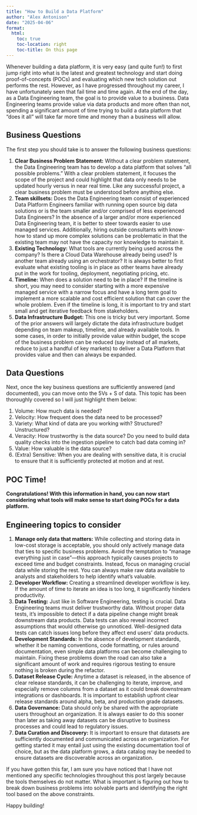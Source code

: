 ```yaml
---
title: "How to Build a Data Platform"
author: "Alex Antonison"
date: "2025-04-06"
format:
  html:
    toc: true
    toc-location: right
    toc-title: On this page
---
```


Whenever building a data platform, it is very easy (and quite fun!) to first jump right into what is the latest and greatest technology and start doing proof-of-concepts (POCs) and evaluating which new tech solution out performs the rest. However, as I have progressed throughout my career, I have unfortunately seen that fail time and time again. At the end of the day, as a Data Engineering team, the goal is to provide value to a business. Data Engineering teams provide value via data products and more often than not, spending a significant amount of time trying to build a data platform that “does it all” will take far more time and money than a business will allow.

## Business Questions

The first step you should take is to answer the following business questions:

1. **Clear Business Problem Statement:** Without a clear problem statement, the Data Engineering team has to develop a data platform that solves “all possible problems.” With a clear problem statement, it focuses the scope of the project and could highlight that data only needs to be updated hourly versus in near real time. Like any successful project, a clear business problem must be understood before anything else.
2. **Team skillsets:** Does the Data Engineering team consist of experienced Data Platform Engineers familiar with running open source big data solutions or is the team smaller and/or comprised of less experienced Data Engineers? In the absence of a larger and/or more experienced Data Engineering team, it is better to steer towards easier to use managed services. Additionally, hiring outside consultants with know-how to stand up more complex solutions can be problematic in that the existing team may not have the capacity nor knowledge to maintain it.
3. **Existing Technology:** What tools are currently being used across the company? Is there a Cloud Data Warehouse already being used? Is another team already using an orchestrator? It is always better to first evaluate what existing tooling is in place as other teams have already put in the work for tooling, deployment, negotiating pricing, etc.
4. **Timeline:** When does a solution need to be in place? If the timeline is short, you may need to consider starting with a more expensive managed service with a narrow focus and have a long term goal to implement a more scalable and cost efficient solution that can cover the whole problem. Even if the timeline is long, it is important to try and start small and get iterative feedback from stakeholders.
5. **Data Infrastructure Budget:** This one is tricky but very important. Some of the prior answers will largely dictate the data infrastructure budget depending on team makeup, timeline, and already available tools. In some cases, in order to initially provide value within budget, the scope of the business problem can be reduced (say instead of all markets, reduce to just a handful of key markets) to deliver a Data Platform that provides value and then can always be expanded.

## Data Questions

Next, once the key business questions are sufficiently answered (and documented), you can move onto the 5Vs + S of data. This topic has been thoroughly covered so I will just highlight them below:

1. Volume: How much data is needed?
2. Velocity: How frequent does the data need to be processed?
3. Variety: What kind of data are you working with? Structured? Unstructured?
4. Veracity: How trustworthy is the data source? Do you need to build data quality checks into the ingestion pipeline to catch bad data coming in?
5. Value: How valuable is the data source?
6. (Extra) Sensitive: When you are dealing with sensitive data, it is crucial to ensure that it is sufficiently protected at motion and at rest.

## POC Time!

**Congratulations! With this information in hand, you can now start considering what tools will make sense to start doing POCs for a data platform.**

## Engineering topics to consider

1. **Manage only data that matters:** While collecting and storing data in low-cost storage is acceptable, you should only actively manage data that ties to specific business problems. Avoid the temptation to "manage everything just in case"—this approach typically causes projects to exceed time and budget constraints. Instead, focus on managing crucial data while storing the rest. You can always make raw data available to analysts and stakeholders to help identify what's valuable.
2. **Developer Workflow:** Creating a streamlined developer workflow is key. If the amount of time to iterate an idea is too long, it significantly hinders productivity.
3. **Data Testing:** Just like in Software Engineering, testing is crucial. Data Engineering teams must deliver trustworthy data. Without proper data tests, it's impossible to detect if a data pipeline change might break downstream data products. Data tests can also reveal incorrect assumptions that would otherwise go unnoticed. Well-designed data tests can catch issues long before they affect end users' data products.
4. **Development Standards:** In the absence of development standards, whether it be naming conventions, code formatting, or rules around documentation, even simple data platforms can become challenging to maintain. Fixing these problems down the road can also take a significant amount of work and requires rigorous testing to ensure nothing is broken during the refactor.
5. **Dataset Release Cycle:** Anytime a dataset is released, in the absence of clear release standards, it can be challenging to iterate, improve, and especially remove columns from a dataset as it could break downstream integrations or dashboards. It is important to establish upfront clear release standards around alpha, beta, and production grade datasets.
6. **Data Governance:** Data should only be shared with the appropriate users throughout an organization. It is always easier to do this sooner than later as taking away datasets can be disruptive to business processes and could lead to regulatory issues.
7. **Data Curation and Discovery:** It is important to ensure that datasets are sufficiently documented and communicated across an organization. For getting started it may entail just using the existing documentation tool of choice, but as the data platform grows, a data catalog may be needed to ensure datasets are discoverable across an organization.

If you have gotten this far, I am sure you have noticed that I have not mentioned any specific technologies throughout this post largely because the tools themselves do not matter. What is important is figuring out how to break down business problems into solvable parts and identifying the right tool based on the above constraints.

Happy building!